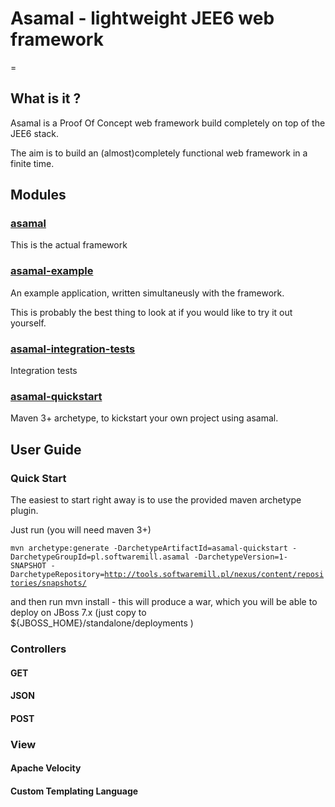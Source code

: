 = Asamal - lightweight JEE6 web framework ==

== What is it ? ==

Asamal is a Proof Of Concept web framework build completely on top of the JEE6 stack.

The aim is to build an (almost)completely functional web framework in a finite time.

== Modules ==

=== [[asamal]] ===

This is the actual framework

=== [[asamal-example]] ===

An example application, written simultaneusly with the framework.

This is probably the best thing to look at if you would like to try it out yourself.

=== [[asamal-integration-tests]] ===

Integration tests

=== [[asamal-quickstart]] ===

Maven 3+ archetype, to kickstart your own project using asamal.

== User Guide ==

=== Quick Start ===

The easiest to start right away is to use the provided maven archetype plugin.

Just run (you will need maven 3+)

 mvn archetype:generate -DarchetypeArtifactId=asamal-quickstart -DarchetypeGroupId=pl.softwaremill.asamal -DarchetypeVersion=1-SNAPSHOT -DarchetypeRepository=http://tools.softwaremill.pl/nexus/content/repositories/snapshots/

and then run mvn install - this will produce a war, which you will be able to deploy on JBoss 7.x (just copy to ${JBOSS_HOME}/standalone/deployments )

=== Controllers ===

==== GET ====

==== JSON ====

==== POST ====

=== View ===

==== Apache Velocity ====

==== Custom Templating Language ====
